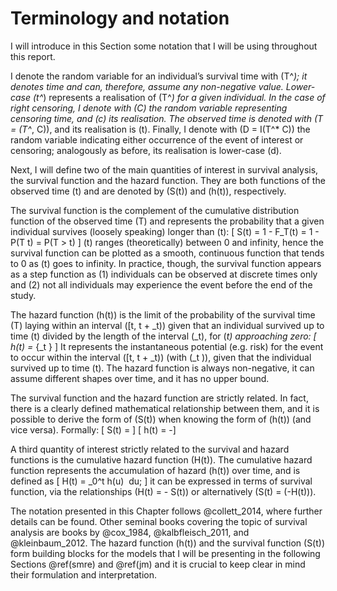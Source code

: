 # Terminology and notation {#terminology-notation}

I will introduce in this Section some notation that I will be using throughout this report.

I denote the random variable for an individual's survival time with \(T^*\); it denotes time and can, therefore, assume any non-negative value. Lower-case \(t^*\) represents a realisation of \(T^*\) for a given individual. In the case of right censoring, I denote with \(C\) the random variable representing censoring time, and \(c\) its realisation. The observed time is denoted with \(T = \min(T^*, C)\), and its realisation is \(t\). Finally, I denote with \(D = I(T^* \le C)\) the random variable indicating either occurrence of the event of interest or censoring; analogously as before, its realisation is lower-case \(d\).

Next, I will define two of the main quantities of interest in survival analysis, the survival function and the hazard function. They are both functions of the observed time \(t\) and are denoted by \(S(t)\) and \(h(t)\), respectively.

The survival function is the complement of the cumulative distribution function of the observed time \(T\) and represents the probability that a given individual survives (loosely speaking) longer than \(t\):
\[
S(t) = 1 - F_T(t) = 1 - P(T \le t) = P(T > t)
\]
\(t\) ranges (theoretically) between 0 and infinity, hence the survival function can be plotted as a smooth, continuous function that tends to 0 as \(t\) goes to infinity. In practice, though, the survival function appears as a step function as (1) individuals can be observed at discrete times only and (2) not all individuals may experience the event before the end of the study.

The hazard function \(h(t)\) is the limit of the probability of the survival time \(T\) laying within an interval \([t, t + \Delta_t)\) given that an individual survived up to time \(t\) divided by the length of the interval \(\Delta_t\), for \(\Delta_t\) approaching zero:
\[
h(t) = \lim_{\Delta_t \to 0} \frac{P(t \le T < t + \Delta_t | T \ge t)}{\Delta_t}
\]
It represents the instantaneous potential (e.g. risk) for the event to occur within the interval \([t, t + \Delta_t)\) (with \(\Delta_t \to 0\)), given that the individual survived up to time \(t\). The hazard function is always non-negative, it can assume different shapes over time, and it has no upper bound.

The survival function and the hazard function are strictly related. In fact, there is a clearly defined mathematical relationship between them, and it is possible to derive the form of \(S(t)\) when knowing the form of \(h(t)\) (and vice versa). Formally:
\[
S(t) = \exp \left[ -\int_0^t h(u) \ du \right]
\]
\[
h(t) =  -\left[ \frac{d S(t) / dt}{S(t)} \right]
\]

A third quantity of interest strictly related to the survival and hazard functions is the cumulative hazard function \(H(t)\). The cumulative hazard function represents the accumulation of hazard \(h(t)\) over time, and is defined as
\[
H(t) = \int_0^t h(u) \ du;
\]
it can be expressed in terms of survival function, via the relationships \(H(t) = - \log S(t)\) or alternatively \(S(t) = \exp(-H(t))\).

The notation presented in this Chapter follows @collett_2014, where further details can be found. Other seminal books covering the topic of survival analysis are books by @cox_1984, @kalbfleisch_2011, and @kleinbaum_2012. The hazard function \(h(t)\) and the survival function \(S(t)\) form building blocks for the models that I will be presenting in the following Sections \@ref(smre) and \@ref(jm) and it is crucial to keep clear in mind their formulation and interpretation.
